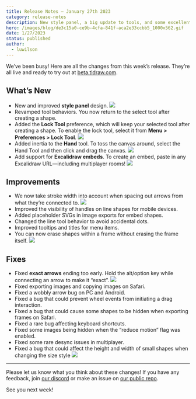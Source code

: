 ```yaml
---
title: Release Notes – January 27th 2023
category: release-notes
description: New style panel, a big update to tools, and some excellent new embeds.
hero: /images/blog/de3c15a0-ce9b-4cfa-841f-aca2e33ccbb5_1000x562.gif
date: 1/27/2023
status: published
author:
  - luwilson
---
```


We’ve been busy! Here are all the changes from this week’s release. They’re all live and ready to try out at [beta.tldraw.com](http://beta.tldraw.com).

## What’s New

- New and improved **style panel** design.
  ![](/images/blog/caa9d29d-77a5-4030-b612-76973fd03335_3514x2410.png)
- Revamped tool behaviors. You now return to the select tool after creating a shape.
- Added the **Lock Tool** preference, which will keep your selected tool after creating a shape. To enable the lock tool, select it from **Menu > Preferences > Lock Tool**.
  ![](/images/blog/de3c15a0-ce9b-4cfa-841f-aca2e33ccbb5_1000x562.gif)
- Added inertia to the **Hand** tool. To toss the canvas around, select the Hand Tool and then click and drag the canvas.
  ![](/images/blog/5184f106-9e12-43de-8e48-ff9f945b5a63_720x406.gif)
- Add support for **Excalidraw embeds**. To create an embed, paste in any Excalidraw URL—including multiplayer rooms!
  ![](/images/blog/9347eef8-a2f3-4626-891b-5d9523d291f0_720x406.gif)

## Improvements

- We now take stroke width into account when spacing out arrows from what they’re connected to.
  ![](/images/blog/d50217ee-01e6-4feb-8bf1-1a60dac60d2a_720x406.gif)
- Improved the visibility of handles on line shapes for mobile devices.
- Added placeholder SVGs in image exports for embed shapes.
- Changed the line tool behavior to avoid accidental dots.
- Improved tooltips and titles for menu items.
- You can now erase shapes within a frame without erasing the frame itself.
  ![](/images/blog/b0a617da-6af8-4dee-a4fb-246049b935fc_720x406.gif)

## Fixes

- Fixed **exact arrows** ending too early. Hold the alt/option key while connecting an arrow to make it “exact”.
  ![](/images/blog/c890ce42-0c65-435a-9614-f3352d47e337_720x406.gif)
- Fixed exporting images and copying images on Safari.
- Fixed a wobbly arrow bug on PC and Android.
- Fixed a bug that could prevent wheel events from initiating a drag interaction.
- Fixed a bug that could cause some shapes to be hidden when exporting frames on Safari.
- Fixed a rare bug affecting keyboard shortcuts.
- Fixed some images being hidden when the “reduce motion” flag was enabled.
- Fixed some rare desync issues in multiplayer.
- Fixed a bug that could affect the height and width of small shapes when changing the size style
  ![](/images/blog/ccdf53a3-e454-4b3e-bcbb-194aa0aaeaf3_720x406.gif)

---

Please let us know what you think about these changes! If you have any feedback, join [our discord](https://discord.tldraw.com/?utm_source=blog&utm_medium=announcement&utm_campaign=release-notes) or make an issue on [our public repo](https://github.com/tldraw/tldraw-beta).

See you next week!
